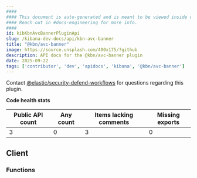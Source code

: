 ```yaml
---
####
#### This document is auto-generated and is meant to be viewed inside our experimental, new docs system.
#### Reach out in #docs-engineering for more info.
####
id: kibKbnAvcBannerPluginApi
slug: /kibana-dev-docs/api/kbn-avc-banner
title: "@kbn/avc-banner"
image: https://source.unsplash.com/400x175/?github
description: API docs for the @kbn/avc-banner plugin
date: 2025-09-22
tags: ['contributor', 'dev', 'apidocs', 'kibana', '@kbn/avc-banner']
---
```




Contact [@elastic/security-defend-workflows](https://github.com/orgs/elastic/teams/security-defend-workflows) for questions regarding this plugin.

**Code health stats**

| Public API count  | Any count | Items lacking comments | Missing exports |
|-------------------|-----------|------------------------|-----------------|
| 3 | 0 | 3 | 0 |

## Client

### Functions
<DocDefinitionList data={kbnAvcBannerObj.client.functions}/>


